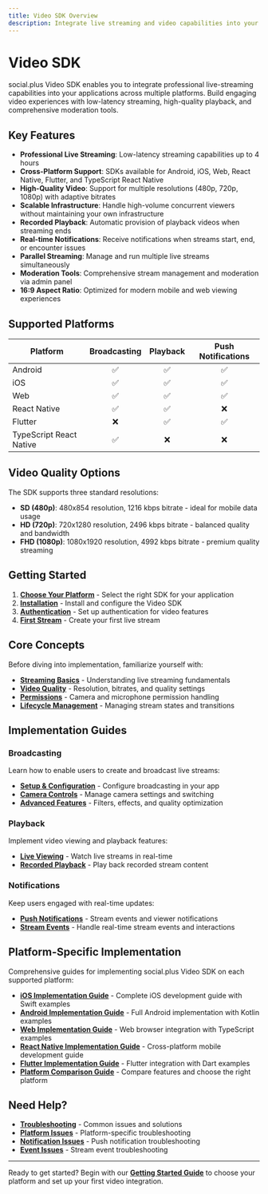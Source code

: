```yaml
---
title: Video SDK Overview
description: Integrate live streaming and video capabilities into your applications with social.plus Video SDK
---
```


# Video SDK

social.plus Video SDK enables you to integrate professional live-streaming capabilities into your applications across multiple platforms. Build engaging video experiences with low-latency streaming, high-quality playback, and comprehensive moderation tools.

## Key Features

- **Professional Live Streaming**: Low-latency streaming capabilities up to 4 hours
- **Cross-Platform Support**: SDKs available for Android, iOS, Web, React Native, Flutter, and TypeScript React Native
- **High-Quality Video**: Support for multiple resolutions (480p, 720p, 1080p) with adaptive bitrates
- **Scalable Infrastructure**: Handle high-volume concurrent viewers without maintaining your own infrastructure
- **Recorded Playback**: Automatic provision of playback videos when streaming ends
- **Real-time Notifications**: Receive notifications when streams start, end, or encounter issues
- **Parallel Streaming**: Manage and run multiple live streams simultaneously
- **Moderation Tools**: Comprehensive stream management and moderation via admin panel
- **16:9 Aspect Ratio**: Optimized for modern mobile and web viewing experiences

## Supported Platforms

| Platform | Broadcasting | Playback | Push Notifications |
|----------|:------------:|:--------:|:------------------:|
| Android | ✅ | ✅ | ✅ |
| iOS | ✅ | ✅ | ✅ |
| Web | ✅ | ✅ | ✅ |
| React Native | ✅ | ✅ | ❌ |
| Flutter | ❌ | ✅ | ✅ |
| TypeScript React Native | ✅ | ❌ | ❌ |

## Video Quality Options

The SDK supports three standard resolutions:

- **SD (480p)**: 480x854 resolution, 1216 kbps bitrate - ideal for mobile data usage
- **HD (720p)**: 720x1280 resolution, 2496 kbps bitrate - balanced quality and bandwidth
- **FHD (1080p)**: 1080x1920 resolution, 4992 kbps bitrate - premium quality streaming

## Getting Started

1. **[Choose Your Platform](./getting-started/overview.mdx)** - Select the right SDK for your application
2. **[Installation](./getting-started/installation.mdx)** - Install and configure the Video SDK
3. **[Authentication](./getting-started/authentication.mdx)** - Set up authentication for video features
4. **[First Stream](./getting-started/first-stream.mdx)** - Create your first live stream

## Core Concepts

Before diving into implementation, familiarize yourself with:

- **[Streaming Basics](./core-concepts/streaming-basics.mdx)** - Understanding live streaming fundamentals
- **[Video Quality](./core-concepts/video-quality.mdx)** - Resolution, bitrates, and quality settings
- **[Permissions](./core-concepts/permissions.mdx)** - Camera and microphone permission handling
- **[Lifecycle Management](./core-concepts/lifecycle-management.mdx)** - Managing stream states and transitions

## Implementation Guides

### Broadcasting
Learn how to enable users to create and broadcast live streams:
- **[Setup & Configuration](./broadcasting/setup.mdx)** - Configure broadcasting in your app
- **[Camera Controls](./broadcasting/camera-controls.mdx)** - Manage camera settings and switching
- **[Advanced Features](./broadcasting/advanced-features.mdx)** - Filters, effects, and quality optimization

### Playback
Implement video viewing and playback features:
- **[Live Viewing](./playback/live-viewing.mdx)** - Watch live streams in real-time
- **[Recorded Playback](./playback/recorded-playback.mdx)** - Play back recorded stream content

### Notifications
Keep users engaged with real-time updates:
- **[Push Notifications](./notifications/push-notifications.mdx)** - Stream events and viewer notifications
- **[Stream Events](./notifications/stream-events.mdx)** - Handle real-time stream events and interactions

## Platform-Specific Implementation

Comprehensive guides for implementing social.plus Video SDK on each supported platform:

- **[iOS Implementation Guide](./platform-specific/ios-specific.mdx)** - Complete iOS development guide with Swift examples
- **[Android Implementation Guide](./platform-specific/android-specific.mdx)** - Full Android implementation with Kotlin examples
- **[Web Implementation Guide](./platform-specific/web-specific.mdx)** - Web browser integration with TypeScript examples
- **[React Native Implementation Guide](./platform-specific/react-native-specific.mdx)** - Cross-platform mobile development guide
- **[Flutter Implementation Guide](./platform-specific/flutter-specific.mdx)** - Flutter integration with Dart examples
- **[Platform Comparison Guide](./platform-specific/platform-comparison.mdx)** - Compare features and choose the right platform

## Need Help?

- **[Troubleshooting](./troubleshooting/overview.mdx)** - Common issues and solutions
- **[Platform Issues](./troubleshooting/platform-issues.mdx)** - Platform-specific troubleshooting
- **[Notification Issues](./troubleshooting/notifications.mdx)** - Push notification troubleshooting
- **[Event Issues](./troubleshooting/events.mdx)** - Stream event troubleshooting

---

Ready to get started? Begin with our **[Getting Started Guide](./getting-started/overview.mdx)** to choose your platform and set up your first video integration.
